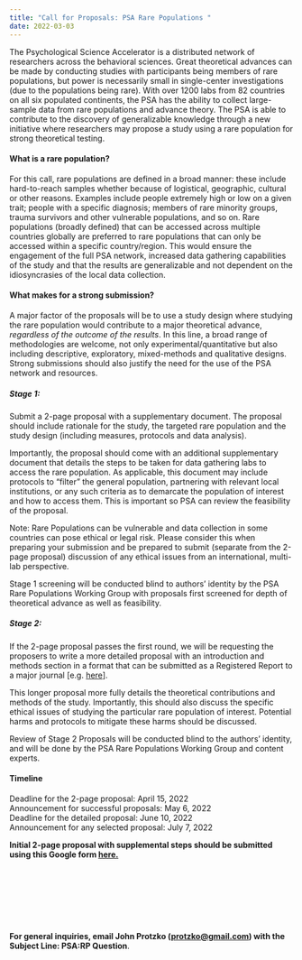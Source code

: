 ```yaml
---
title: "Call for Proposals: PSA Rare Populations￼"
date: 2022-03-03
---
```


<!-- wp:paragraph -->
<p>The Psychological Science Accelerator is a distributed network of researchers across the behavioral sciences. Great theoretical advances can be made by conducting studies with participants being members of rare populations, but power is necessarily small in single-center investigations (due to the populations being rare). With over 1200 labs from 82 countries on all six populated continents, the PSA has the ability to collect large-sample data from rare populations and advance theory. The PSA is able to contribute to the discovery of generalizable knowledge through a new initiative where researchers may propose a study using a rare population for strong theoretical testing.</p>
<!-- /wp:paragraph -->

<!-- wp:heading {"level":4} -->
<h4 id="what-is-a-rare-population"><strong>What is a rare population?&nbsp;</strong></h4>
<!-- /wp:heading -->

<!-- wp:paragraph -->
<p>For this call, rare populations are defined in a broad manner: these include hard-to-reach samples whether because of logistical, geographic, cultural or other reasons. Examples include people extremely high or low on a given trait; people with a specific diagnosis; members of rare minority groups, trauma survivors and other vulnerable populations, and so on. Rare populations (broadly defined) that can be accessed across multiple countries globally are preferred to rare populations that can only be accessed within a specific country/region. This would ensure the engagement of the full PSA network, increased data gathering capabilities of the study and that the results are generalizable and not dependent on the idiosyncrasies of the local data collection.</p>
<!-- /wp:paragraph -->

<!-- wp:heading {"level":4} -->
<h4 id="what-makes-for-a-strong-submission"><strong>What makes for a strong submission?</strong></h4>
<!-- /wp:heading -->

<!-- wp:paragraph -->
<p>A major factor of the proposals will be to use a study design where studying the rare population would contribute to a major theoretical advance, <em>regardless of the outcome of the results</em>. In this line, a broad range of methodologies are welcome, not only experimental/quantitative but also including descriptive, exploratory, mixed-methods and qualitative designs. Strong submissions should also justify the need for the use of the PSA network and resources.</p>
<!-- /wp:paragraph -->

<!-- wp:heading {"level":5} -->
<h5 id="stage-1"><strong>Stage 1:</strong></h5>
<!-- /wp:heading -->

<!-- wp:paragraph -->
<p>Submit a 2-page proposal with a supplementary document. The proposal should include rationale for the study, the targeted rare population and the study design (including measures, protocols and data analysis).</p>
<!-- /wp:paragraph -->

<!-- wp:paragraph -->
<p>Importantly, the proposal should come with an additional supplementary document that details the steps to be taken for data gathering labs to access the rare population. As applicable, this document may include protocols to “filter” the general population, partnering with relevant local  institutions, or any such criteria as to demarcate the population of interest and how to access them. This is important so PSA can review the feasibility of the proposal.</p>
<!-- /wp:paragraph -->

<!-- wp:paragraph -->
<p>Note: Rare Populations can be vulnerable and data collection in some countries can pose ethical or legal risk. Please consider this when preparing your submission and be prepared to submit (separate from the 2-page proposal) discussion of any ethical issues from an international, multi-lab perspective.</p>
<!-- /wp:paragraph -->

<!-- wp:paragraph -->
<p>Stage 1 screening will be conducted blind to authors’ identity by the PSA Rare Populations Working Group with proposals first screened for depth of theoretical advance as well as feasibility.</p>
<!-- /wp:paragraph -->

<!-- wp:heading {"level":5} -->
<h5 id="stage-2"><strong>Stage 2:</strong></h5>
<!-- /wp:heading -->

<!-- wp:paragraph -->
<p>If the 2-page proposal passes the first round, we will be requesting the proposers to write a more detailed proposal with an introduction and methods section in a format that can be submitted as a Registered Report to a major journal [e.g. <a href="https://media.nature.com/original/nature-cms/uploads/ckeditor/attachments/4825/RegisteredReportsGuidelines_NatureHumanBehaviour.pdf">here</a>].</p>
<!-- /wp:paragraph -->

<!-- wp:paragraph -->
<p>This longer proposal more fully details the theoretical contributions and methods of the study. Importantly, this should also discuss the specific ethical issues of studying the particular rare population of interest. Potential harms and protocols to mitigate these harms should be discussed.&nbsp;</p>
<!-- /wp:paragraph -->

<!-- wp:paragraph -->
<p>Review of Stage 2 Proposals will be conducted blind to the authors’ identity, and will be done by the PSA Rare Populations Working Group and content experts.&nbsp;</p>
<!-- /wp:paragraph -->

<!-- wp:heading {"level":4} -->
<h4 id="timeline"><strong>Timeline&nbsp;</strong></h4>
<!-- /wp:heading -->

<!-- wp:paragraph -->
<p>Deadline for the 2-page proposal: April 15, 2022&nbsp;<br>Announcement for successful proposals: May 6, 2022&nbsp;<br>Deadline for the detailed proposal: June 10, 2022&nbsp;<br>Announcement for any selected proposal: July 7, 2022&nbsp;</p>
<!-- /wp:paragraph -->

<!-- wp:paragraph -->
<p><strong>Initial 2-page proposal with supplemental steps should be submitted using this Google form <span style="text-decoration: underline;"><a href="https://forms.gle/KDfTuaXtnrzzDzgW7">here</a>.</span> </strong></p>
<!-- /wp:paragraph -->

<!-- wp:spacer -->
<div style="height:100px" aria-hidden="true" class="wp-block-spacer"></div>
<!-- /wp:spacer -->

<!-- wp:paragraph -->
<p><strong>For general inquiries, email John Protzko (<a href="mailto:protzko@gmail.com">protzko@gmail.com</a>) with the Subject Line: PSA:RP Question</strong>.</p>
<!-- /wp:paragraph -->

